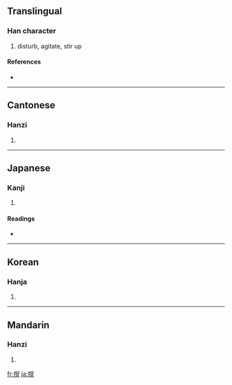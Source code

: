 {{also|攪}}
==Translingual==

===Han character===
{{Han char|rn=64|rad=手|as=12|sn=15|four=|canj=手火月山 (QFBU), X手火月山 (XQFBU)}}

# disturb, agitate, stir up

====References====
* {{Han ref|kx=0457.161|hdz=31963.021|uh=64B9|ud=25785}}

----

==Cantonese==

===Hanzi===
{{yue-hanzi|jyut=|y=gaau2}}

# {{defn|Cantonese}}

----

==Japanese==

===Kanji===
{{ja-kanji|grade=|rs=手12}}

# {{defn|Japanese}}

====Readings====
* {{ja-readings|on=[[かく]] (kaku), [[こう]] (kō)|kun=[[みだす]] (midasu)}}

----

==Korean==

===Hanja===
{{ko-hanja|hangeul=교|eumhun=|rv=gyo|mr=kyo|y=kyo}}

# {{defn|Korean}}

----

==Mandarin==

===Hanzi===
{{cmn-hanzi|pin=[[jiǎo]] ([[jiao3]])|wg=chiao<sup>3</sup>}}

# {{defn|Mandarin}}

[[fr:撹]]
[[ja:撹]]